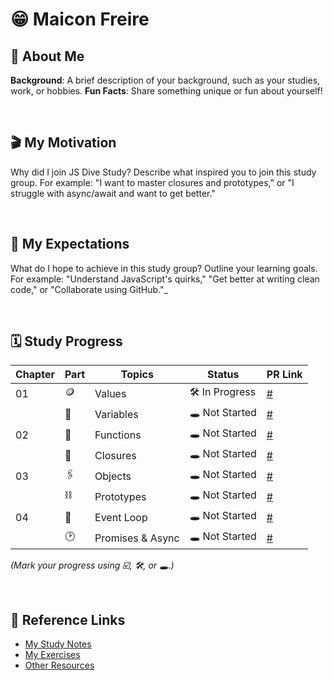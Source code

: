 # 😁 Maicon Freire

## 📎 About Me

**Background**: A brief description of your background, such as your studies, work, or hobbies.
**Fun Facts**: Share something unique or fun about yourself!

<br />

## 🎬 My Motivation

Why did I join JS Dive Study?
Describe what inspired you to join this study group. For example: "I want to master closures and prototypes," or "I struggle with async/await and want to get better."

  <br />

## 🔭 My Expectations

What do I hope to achieve in this study group?
Outline your learning goals. For example: "Understand JavaScript's quirks," "Get better at writing clean code," or "Collaborate using GitHub."_

<br />

## 🗓️ Study Progress

| **Chapter** | **Part** | **Topics**       | **Status**     | **PR Link** |
| ----------- | -------- | ---------------- | -------------- | ----------- |
| 01          | 🪙       | Values           | 🛠️ In Progress | [#]()       |
|             | 🫙       | Variables        | 🕳️ Not Started | [#]()       |
| 02          | 📐       | Functions        | 🕳️ Not Started | [#]()       |
|             | 🫧       | Closures         | 🕳️ Not Started | [#]()       |
| 03          | 🖇️       | Objects          | 🕳️ Not Started | [#]()       |
|             | ⛓️       | Prototypes       | 🕳️ Not Started | [#]()       |
| 04          | 🛞       | Event Loop       | 🕳️ Not Started | [#]()       |
|             | 🕑       | Promises & Async | 🕳️ Not Started | [#]()       |

_(Mark your progress using ☑️, 🛠️, or 🕳️.)_

<br />

## 🐚 Reference Links

- [My Study Notes](#)
- [My Exercises](#)
- [Other Resources](#)

<br />
